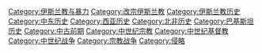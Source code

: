 {{Commonscat|Islamic conquests}}
{{Catmore}}

[[Category:伊斯兰教与暴力|Category:伊斯兰教与暴力]]
[[Category:改宗伊斯兰教|Category:改宗伊斯兰教]]
[[Category:伊斯兰教历史|Category:伊斯兰教历史]]
[[Category:中东历史|Category:中东历史]]
[[Category:西亚历史|Category:西亚历史]]
[[Category:北非历史|Category:北非历史]]
[[Category:巴基斯坦历史|Category:巴基斯坦历史]]
[[Category:中古前期|Category:中古前期]]
[[Category:中世纪宗教|Category:中世纪宗教]]
[[Category:中世纪基督教|Category:中世纪基督教]]
[[Category:中世纪战争|Category:中世纪战争]]
[[Category:宗教战争|Category:宗教战争]]
[[Category:侵略|Category:侵略]]